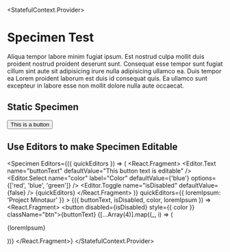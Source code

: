 
  <StatefulContext.Provider>
    <Rhythm>
    <h1>Specimen Test</h1>
    <p>Aliqua tempor labore minim fugiat ipsum. Est nostrud culpa mollit duis proident nostrud proident deserunt sunt. Consequat esse tempor sunt fugiat cillum sint aute sit adipisicing irure nulla adipisicing ullamco ea. Duis tempor ea Lorem proident laborum est duis id consequat quis. Ea ullamco sunt excepteur in labore esse non mollit dolore nulla aute occaecat.</p>
    <h2>Static Specimen</h2>
    <Specimen>
      <p><button className="btn">This is a button</button></p>
    </Specimen>
    <h2>Use Editors to make Specimen Editable</h2>
    <Specimen
      Editors={({ quickEditors }) => (
        <React.Fragment>
          <Editor.Text
            name="buttonText"
            defaultValue="This button text is editable"
          />
          <Editor.Select
            name="color"
            label="Color"
            defaultValue={'blue'}
            options={['red', 'blue', 'green']}
          />
          <Editor.Toggle
            name="isDisabled"
            defaultValue={false}
          />
          {quickEditors}
        </React.Fragment>
      )}
      quickEditors={{
        loremIpsum: 'Project Minotaur'
      }}
    >
      {({ buttonText, isDisabled, color, loremIpsum }) =>
      <React.Fragment>
        <button disabled={isDisabled} style={{ color }} className="btn">{buttonText}</button>
        {[...Array(4)].map((_, i) => (<p key={i}>{loremIpsum}</p>))}
      </React.Fragment>}
    </Specimen>
    </Rhythm>
  </StatefulContext.Provider>